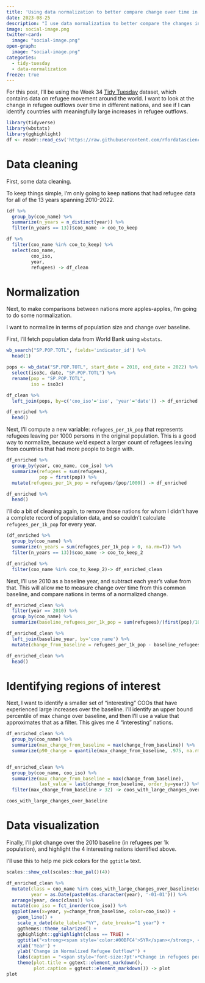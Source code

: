 ```yaml
---
title: 'Using data normalization to better compare change over time in regions with different population sizes'
date: 2023-08-25
description: "I use data normalization to better compare the changes in refugee outflows in different regions from 2010 to 2022. Four regions are identified with large increases over their 2010 baseline."
image: social-image.png
twitter-card:
  image: "social-image.png"
open-graph:
  image: "social-image.png"
categories:
  - tidy-tuesday
  - data-normalization
freeze: true
---
```


For this post, I'll be using the Week 34 [Tidy Tuesday](https://github.com/rfordatascience/tidytuesday) dataset, which contains data on refugee movement around the world. I want to look at the change in refugee outflows over time in different nations, and see if I can identify countries with meaningfully large increases in refugee outflows.

```r
library(tidyverse)
library(wbstats)
library(gghighlight)
df <- readr::read_csv('https://raw.githubusercontent.com/rfordatascience/tidytuesday/master/data/2023/2023-08-22/population.csv')
```

# Data cleaning

First, some data cleaning. 

To keep things simple, I'm only going to keep nations that had refugee data for all of the 13 years spanning 2010-2022.

```r
(df %>%
  group_by(coo_name) %>%
  summarize(n_years = n_distinct(year)) %>%
  filter(n_years == 13))$coo_name -> coo_to_keep

df %>%
  filter(coo_name %in% coo_to_keep) %>%
  select(coo_name,
         coo_iso,
         year,
         refugees) -> df_clean
```

# Normalization

Next, to make comparisons between nations more apples-apples, I'm going to do some normalization. 

I want to normalize in terms of population size and change over baseline.

First, I'll fetch population data from World Bank using `wbstats`.

```r
wb_search("SP.POP.TOTL", fields='indicator_id') %>%
  head(1)
```

```r
pops <- wb_data("SP.POP.TOTL", start_date = 2010, end_date = 2022) %>%
  select(iso3c, date, "SP.POP.TOTL") %>%
  rename(pop = "SP.POP.TOTL",
         iso = iso3c)

df_clean %>%
  left_join(pops, by=c('coo_iso'='iso', 'year'='date')) -> df_enriched

df_enriched %>%
  head()
```

Next, I'll compute a new variable: `refugees_per_1k_pop` that represents refugees leaving per 1000 persons in the original population. This is a good way to normalize, because we'd expect a larger count of refugees leaving from countries that had more people to begin with.

```r
df_enriched %>%
  group_by(year, coo_name, coo_iso) %>%
  summarize(refugees = sum(refugees),
            pop = first(pop)) %>%
  mutate(refugees_per_1k_pop = refugees/(pop/1000)) -> df_enriched

df_enriched %>%
  head()
```

I'll do a bit of cleaning again, to remove those nations for whom I didn't have a complete record of population data, and so couldn't calculate `refugees_per_1k_pop` for every year.

```r
(df_enriched %>%
  group_by(coo_name) %>%
  summarize(n_years = sum(refugees_per_1k_pop > 0, na.rm=T)) %>%
  filter(n_years == 13))$coo_name -> coo_to_keep_2

df_enriched %>%
  filter(coo_name %in% coo_to_keep_2)-> df_enriched_clean
```


Next, I'll use 2010 as a baseline year, and subtract each year's value from that. This will allow me to measure change over time from this common baseline, and compare nations in terms of a normalized change.

```r
df_enriched_clean %>%
  filter(year == 2010) %>%
  group_by(coo_name) %>%
  summarize(baseline_refugees_per_1k_pop = sum(refugees)/(first(pop)/1000)) -> baseline_year

df_enriched_clean %>%
  left_join(baseline_year, by='coo_name') %>%
  mutate(change_from_baseline = refugees_per_1k_pop - baseline_refugees_per_1k_pop) -> df_enriched_clean

df_enriched_clean %>%
  head()
```

# Identifying regions of interest

Next, I want to identify a smaller set of "interesting" COOs that have experienced large increases over the baseline. I'll identify an upper bound percentile of max change over baseline, and then I'll use a value that approximates that as a filter. This gives me 4 "interesting" nations.

```r
df_enriched_clean %>%
  group_by(coo_name) %>%
  summarize(max_change_from_baseline = max(change_from_baseline)) %>%
  summarize(p90_change = quantile(max_change_from_baseline, .975, na.rm=T))


df_enriched_clean %>%
  group_by(coo_name, coo_iso) %>%
  summarize(max_change_from_baseline = max(change_from_baseline),
            last_value = last(change_from_baseline, order_by=year)) %>%
  filter(max_change_from_baseline > 32) -> coos_with_large_changes_over_baseline

coos_with_large_changes_over_baseline
```

# Data visualization

Finally, I'll plot change over the 2010 baseline (in refugees per 1k population), and highlight the 4 interesting nations identified above.

I'll use this to help me pick colors for the `ggtitle` text.

```r
scales::show_col(scales::hue_pal()(4))
```

```r
df_enriched_clean %>%
  mutate(class = coo_name %in% coos_with_large_changes_over_baseline$coo_name,
         year = as.Date(paste0(as.character(year), '-01-01'))) %>%
  arrange(year, desc(class)) %>%
  mutate(coo_iso = fct_inorder(coo_iso)) %>%
  ggplot(aes(x=year, y=change_from_baseline, color=coo_iso)) +
    geom_line() +
    scale_x_date(date_labels="%Y", date_breaks="1 year") +
    ggthemes::theme_solarized() +
    gghighlight::gghighlight(class == TRUE) +
    ggtitle("<strong><span style='color:#00BFC4'>SYR</span></strong>, <strong><span style='color:#C77CFF'>UKR</span></strong>, <strong><span style='color:#F8766D'>CAF</span></strong>, and <strong><span style='color:#7CAE00'>ERI</span></strong> experienced large increases in<br>normalized refugee outflow (i.e., refugees per 1k population),<br> compared to their 2010 baseline.") +
    xlab('Year') +
    ylab('Change in Normalized Refugee Outflow*') +
    labs(caption = "<span style='font-size:7pt'>*Change in refugees per 1k population from the baseline value observed in 2010.</span>") +
    theme(plot.title = ggtext::element_markdown(),
          plot.caption = ggtext::element_markdown()) -> plot
plot
```

